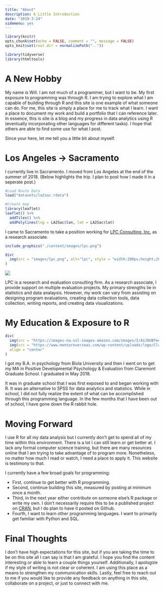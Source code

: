 ```yaml
---
title: "About"
description: A Little Introduction
date: "2019-3-24"
sidemenu: yes
---
```


```r
library(knitr)
opts_chunk$set(echo = FALSE, comment = "", message = FALSE)
opts_knit$set(root.dir = normalizePath(".."))
```

```r
library(tidyverse)
library(htmltools)
```

# A New Hobby
My name is Will.  I am not much of a programmer, but I want to be. My first exposure to programming was through R. I am trying to explore what I am capable of building through R and this site is one example of what someone can do. For me, this site is simply a place for me to track what I learn. I want a place to document my work and build a portfolio that I can reference later. 
In essence, this is site is a blog and my progress in data analytics using R (eventually incorporating other languages for different tasks). I hope that others are able to find some use for what I post. 

Since your here, let me tell you a little bit about myself. 

# Los Angeles &#8594; Sacramento

I currently live in Sacramento. I moved from Los Angeles at the end of the summer of 2018. (Below highlights the trip. I plan to post how I made it in a seperate post.)

```r
#Load Route Data
load("datasets/la2sac.rdata")

#Create map
library(leaflet)
leaflet() %>% 
  addTiles() %>% 
  addPolylines(lng = LA2Sac$lon, lat = LA2Sac$lat)
```

I came to Sacramento to take a position working for [LPC Consulting, Inc.](https://lpc-associates.com/) as a research associate.

```r
include_graphics("./content/images/lpc.png")
```


```r
div(
  img(src = "images/lpc.png", alt="lpc", style = "width:200px;height;200px;"),  align = "center"
)
```


![](../content/images/lpc.png)

LPC is a research and evaluation consulting firm. As a research associate, I provide support on multiple evaluation projects. My primary strengths lie in statistics and data analaysis. However, my work can vary from assisting on designing program evaluations, creating data collection tools, data collection, writing reports, and creating data visualizations. 

# My Education & Exposure to R
```r
div(
  img(src = "https://images-na.ssl-images-amazon.com/images/I/A1J8UBfeojL.png", alt="Biola", style = "width:200px;height;200px;"),
  img(src = "https://www.mentoroverseas.com/wp-content/uploads/logo/Claremont-Graduate-University-min_5805f1e33b663.jpg", alt="CGU", style = "width:200px;height;200px;"),
  align = "center"
)
```

I got my B.A. in psychology from Biola University and then I went on to get my MA in Positive Developmental Psychology & Evaluation from Claremont Graduate School. I graduated in May 2018. 

It was in graduate school that I was first exposed to and began working with R. It was an alternative to SPSS for data analytics and statistics. While in school, I did not fully realize the extent of what can be accomplished through this programming language. In the few months that I have been out of school, I have gone down the R rabbit hole. 

# Moving Forward
I use R for all my data analysis but I currently don't get to spend all of my time within this environment. There is a lot I can still learn or get better at. I lack any formal computer science training, but there are many resources online that I am trying to take advantage of to program more. Nonetheless, no matter how much I read or watch, I need a place to apply it. This website is testimony to that. 

I currently have a few broad goals for programming:

* First, continue to get better with R programming.
* Second, continue building this site, measured by posting at minimum once a month. 
* Third, in the next year either contribute on someone else's R package or write my own. I don't necessarily require this to be a published project on [CRAN](https://cran.r-project.org/), but I do plan to have it posted on Github. 
* Fourth, I want to learn other programming languages. I want to primarily get familiar with Python and SQL. 

# Final Thoughts
I don't have high expectations for this site, but if you are taking the time to be on this site all I can say is that I am grateful. I hope you find the content interesting or able to learn a couple things yourself. Additionally, I apologize if my style of writing is not clear or coherent. I am using this place as a means to strengthen my communication skills. Lastly, feel free to reach out to me if you would like to provide any feedback on anything in this site, collaborate on a project, or just to connect with me. 

